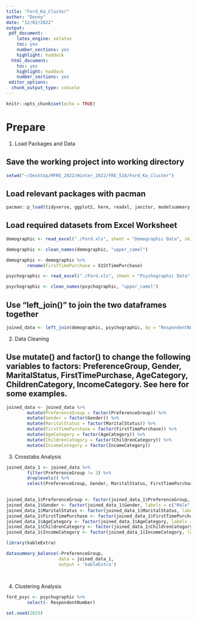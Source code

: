 ```yaml
---
title: "Ford_Ka_Cluster"
author: "Donny"
date: "12/02/2022"
output: 
 pdf_document:
    latex_engine: xelatex
    toc: yes
    number_sections: yes
    highlight: haddock
  html_document: 
    toc: yes
    highlight: haddock
    number_sections: yes
 editor_options:
  chunk_output_type: console
---
```


```r
knitr::opts_chunk$set(echo = TRUE)
```

# Prepare

1. Load Packages and Data

## Save the working project into working directory
```r
setwd("~/Desktop/MFRE_2022/Winter_2022/FRE_518/Ford_Ka_Cluster")
```

## Load relevant packages with pacman
```r
pacman::p_load(tidyverse, ggplot2, here, readxl, janitor, modelsummary, kableExtra, cluster, estimatr)
```

## Load required datasets from Excel Worksheet
```r
demographic <- read_excel("./Ford.xls", sheet = "Demographic Data", skip = 6, col_names = TRUE)

demographic <- clean_names(demographic, "upper_camel") 
```

```r
demographic <- demographic %>%
        rename(FirstTimePurchase = X1StTimePurchase)
```

```r
psychographic <- read_excel("./Ford.xls", sheet = "Psychographic Data", skip = 6, col_names = TRUE)

psychographic <- clean_names(psychographic, "upper_camel")
```

## Use "left_join()" to join the two dataframes together
```r
joined_data <- left_join(demographic, psychographic, by = "RespondentNumber")
```

2. Data Cleaning

## Use mutate() and factor() to change the following variables to factors: PreferenceGroup, Gender, MaritalStatus, FirstTimePurchase, AgeCategory, ChildrenCategory, IncomeCategory. See here for some examples.

```r
joined_data <- joined_data %>%
        mutate(PreferenceGroup = factor(PreferenceGroup)) %>%
        mutate(Gender = factor(Gender)) %>%
        mutate(MaritalStatus = factor(MaritalStatus)) %>%
        mutate(FirstTimePurchase = factor(FirstTimePurchase)) %>%
        mutate(AgeCategory = factor(AgeCategory)) %>%
        mutate(ChildrenCategory = factor(ChildrenCategory)) %>%
        mutate(IncomeCategory = factor(IncomeCategory))
```

3. Crosstabs Analysis

```r
joined_data_1 <- joined_data %>%
        filter(PreferenceGroup != 3) %>%
        droplevels() %>%
        select(PreferenceGroup, Gender, MaritalStatus, FirstTimePurchase, AgeCategory, ChildrenCategory, IncomeCategory)
        
```

```r
joined_data_1$PreferenceGroup <- factor(joined_data_1$PreferenceGroup, labels = c("Ka Chooser", "Ka Non-Chooser"))
joined_data_1$Gender <- factor(joined_data_1$Gender, labels = c("Male", "Female"))
joined_data_1$MaritalStatus <- factor(joined_data_1$MaritalStatus, labels = c("Married", "Living Together", "Single"))
joined_data_1$FirstTimePurchase <- factor(joined_data_1$FirstTimePurchase, labels = c("yes", "no"))
joined_data_1$AgeCategory <- factor(joined_data_1$AgeCategory, labels = c("<25", "25 - 29", "30 - 34", "35 - 39", "40 - 44", ">44"))
joined_data_1$ChildrenCategory <- factor(joined_data_1$ChildrenCategory, labels = c("0", "1", ">1"))
joined_data_1$IncomeCategory <- factor(joined_data_1$IncomeCategory, labels = c("<100K", "100K - 150K", "150K - 200K", "200K - 250K", "250K - 300K", ">300K"))
```


```r
library(kableExtra)

datasummary_balance(~PreferenceGroup, 
                    data = joined_data_1,
                    output = 'kableExtra') 
        
 
```

4. Clustering Analysis

```r
ford_psyc <- psychographic %>%
        select(- RespondentNumber)

set.seed(2025)


```









